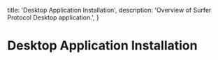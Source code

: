   title: 'Desktop Application Installation',
  description:
    'Overview of Surfer Protocol Desktop application.',
}


# Desktop Application Installation

<DownloadButtons />